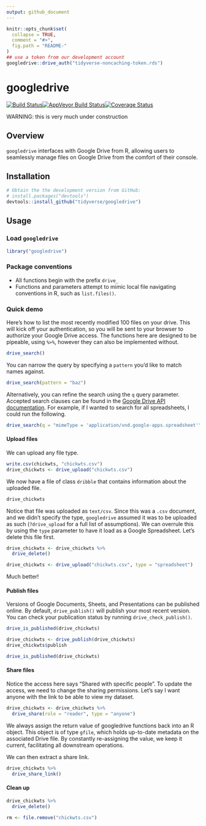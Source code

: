 ```yaml
---
output: github_document
---
```


<!-- README.md is generated from README.Rmd. Please edit that file -->

```r
knitr::opts_chunk$set(
  collapse = TRUE,
  comment = "#>",
  fig.path = "README-"
)
## use a token from our development account
googledrive::drive_auth("tidyverse-noncaching-token.rds")
```

# googledrive

[![Build Status](https://travis-ci.org/tidyverse/googledrive.svg?branch=master)](https://travis-ci.org/tidyverse/googledrive)[![AppVeyor Build Status](https://ci.appveyor.com/api/projects/status/github/tidyverse/googledrive?branch=master&svg=true)](https://ci.appveyor.com/project/tidyverse/googledrive)[![Coverage Status](https://img.shields.io/codecov/c/github/tidyverse/googledrive/master.svg)](https://codecov.io/github/tidyverse/googledrive?branch=master) 

WARNING: this is very much under construction 

## Overview

`googledrive` interfaces with Google Drive from R, allowing users to seamlessly manage files on Google Drive from the comfort of their console. 

## Installation

```r
# Obtain the the development version from GitHub:
# install.packages("devtools")
devtools::install_github("tidyverse/googledrive")
```

## Usage

### Load `googledrive`

```r
library("googledrive")
```

### Package conventions

* All functions begin with the prefix `drive_`
* Functions and parameters attempt to mimic local file navigating conventions in R, such as `list.files()`.

### Quick demo

Here's how to list the most recently modified 100 files on your drive. This will kick off your authentication, so you will be sent to your browser to authorize your Google Drive access. The functions here are designed to be pipeable, using `%>%`, however they can also be implemented without.

```r
drive_search()
```

You can narrow the query by specifying a `pattern` you'd like to match names against.

```r
drive_search(pattern = "baz")
```

Alternatively, you can refine the search using the `q` query parameter. Accepted search clauses can be found in the [Google Drive API documentation](https://developers.google.com/drive/v3/web/search-parameters). For example, if I wanted to search for all spreadsheets, I could run the following.

```r
drive_search(q = "mimeType = 'application/vnd.google-apps.spreadsheet'")
```

#### Upload files

We can upload any file type. 

```r
write.csv(chickwts, "chickwts.csv")
drive_chickwts <- drive_upload("chickwts.csv")
```

We now have a file of class `dribble` that contains information about the uploaded file. 

```r
drive_chickwts
```

Notice that file was uploaded as `text/csv`. Since this was a `.csv` document, and we didn't specify the type, `googledrive` assumed it was to be uploaded as such (`?drive_upload` for a full list of assumptions). We can overrule this by using the `type` parameter to have it load as a Google Spreadsheet. Let's delete this file first.

```r
drive_chickwts <- drive_chickwts %>%
  drive_delete()
```

```r
drive_chickwts <- drive_upload("chickwts.csv", type = "spreadsheet")
```

Much better!

#### Publish files

Versions of Google Documents, Sheets, and Presentations can be published online. By default, `drive_publish()` will publish your most recent version. You can check your publication status by running `drive_check_publish()`.

```r
drive_is_published(drive_chickwts)
```


```r
drive_chickwts <- drive_publish(drive_chickwts)
drive_chickwts$publish
```

```r
drive_is_published(drive_chickwts)
```


#### Share files

Notice the access here says "Shared with specific people". To update the access, we need to change the sharing permissions. Let's say I want anyone with the link to be able to view my dataset.

```r
drive_chickwts <- drive_chickwts %>%
  drive_share(role = "reader", type = "anyone")
```

We always assign the return value of googledrive functions back into an R object. This object is of type `gfile`, which holds up-to-date metadata on the associated Drive file. By constantly re-assigning the value, we keep it current, facilitating all downstream operations.

We can then extract a share link.

```r
drive_chickwts %>%
  drive_share_link()
```

#### Clean up

```r
drive_chickwts %>%
  drive_delete()
```

```r
rm <- file.remove("chickwts.csv")
```

